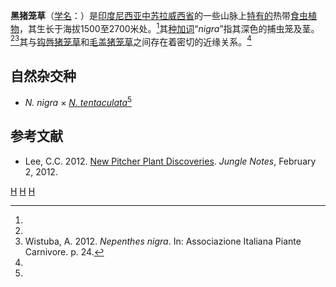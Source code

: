 {{noteTA
|G1=Carnivorous Plant
}}
{{Speciesbox
|name = 黑猪笼草
|image = Nepenthes from Sulawesi4.jpg
|image_caption = 黑猪笼草的莲座状植株
|status = LC |status_system = iucn3.1
|taxon=Nepenthes nigra
|authority = [[约阿希姆·那兹|Nerz]], [[安德烈亚斯·维斯图巴|Wistuba]], [[李乾|Chi.C.Lee]], [[格雷格·伯克|Bourke]], [[Urs_Zimmermann|U.Zimmermann]] & [[斯图尔特·麦克弗森|S.McPherson]] (2011)<ref name=nigra>Nerz, J., A. Wistuba, C.C. Lee, G. Bourke, U. Zimmermann & S. McPherson  2011. ''Nepenthes nigra'', a new pitcher plant from Central Sulawesi. In: McPherson, S.R. ''[[新猪笼草：卷一|New Nepenthes: Volume One]]''. Redfern Natural History Productions, Poole. pp. 468–491.</ref>
|synonyms = *''Nepenthes dentata''<br><small>[[仓田重夫|Sh.Kurata]] (1984)<ref name=dentata>Kurata, S. 1984. {{PDFlink|[http://www.sbg.org.sg/Bulletin/67_569.pdf A new species of ''Nepenthes'' from Sulawesi, Indonesia.]}} ''The Gardens' Bulletin Singapore'' '''36'''(2): 197–200.</ref><br>[=''[[钩唇猪笼草|N. hamata]]/N.'' sp. Sulawesi]</small>
*''Nepenthes'' sp. Sulawesi<br><small>[[斯图尔特·麦克弗森|S.McPherson]] (2009)<ref name=McPherson>McPherson, S.R. 2009. ''[[旧大陆的猪笼草|Pitcher Plants of the Old World]]''. 2 volumes. Redfern Natural History Productions, Poole.</ref></small>
}}

'''黑猪笼草'''（[[学名|学名]]：''{{lang|la|Nepenthes nigra}}''）是[[印度尼西亚|印度尼西亚]][[中苏拉威西省|中苏拉威西省]]的一些山脉上[[特有种|特有的]]热带[[食虫植物|食虫植物]]，其生长于海拔1500至2700米处。<ref name=nigra />其[[种加词|种加词]]“''nigra''”指其深色的捕虫笼及茎。<ref name=nigra /><ref>Wistuba, A. 2012. ''Nepenthes nigra''. In: {{PDFlink|[http://www.aipcnet.eu/Carnivorous_docs/New_species_2011.pdf ''AIPC Special Issue 4: News of 2011''.]}} Associazione Italiana Piante Carnivore. p. 24.</ref>其与[[钩唇猪笼草|钩唇猪笼草]]{{small|（''N. hamata''）}}和[[毛盖猪笼草|毛盖猪笼草]]{{small|（''N. tentaculata''）}}之间存在着密切的近缘关系。<ref name=McPherson />

== 自然杂交种 ==
* ''N. nigra'' × ''[[毛盖猪笼草|N. tentaculata]]''<ref name=nigra />

== 参考文献 ==
{{reflist|2}}
{{refbegin}}
* Lee, C.C. 2012. [http://www.wildborneo.com.my/blog/?p=318 New Pitcher Plant Discoveries]{{Wayback|url=http://www.wildborneo.com.my/blog/?p=318 |date=20120731224358 }}. ''Jungle Notes'', February 2, 2012.
{{refend}}

{{猪笼草属}}
{{Taxonbar|from=Q6994770}}

[[Category:亚洲食虫植物|H]]
[[Category:猪笼草属|H]]
[[Category:2011年描述的植物|H]]